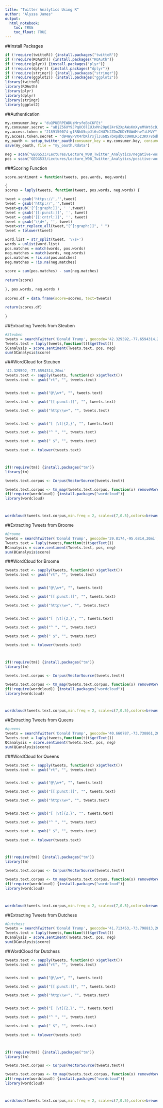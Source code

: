 ---
title: "Twitter Analytics Using R"
author: "Alyssa James"
output: 
  html_notebook:
    toc: TRUE
    toc_float: TRUE
---


##Install Packages
```{r}
if (!require(twitteR)) {install.packages("twitteR")}
if (!require(ROAuth)) {install.packages("ROAuth")}
if (!require(plyr)) {install.packages("plyr")}
if (!require(dplyr)) {install.packages("dplyr")}
if (!require(stringr)) {install.packages("stringr")}
if (!require(ggplot2)) {install.packages("ggplot2")}
library(twitteR)
library(ROAuth)
library(plyr)
library(dplyr)
library(stringr)
library(ggplot2)
```

##Authentication
```{r}
my.consumer.key = "duQPUERPEWDUzMrsfeBoCKFEt"
my.consumer.secret = "aBjZ56UY9JPqUC0lEUJxMn20p0Z4r62XpAWsKmXyeMVWt6cDJb"
my.access.token = "2189150074-g1RNhU5qbJl6sCHU7h2ZDmZKDYEUWdMhvTiLMVY"
my.access.token.secret = "d94WyPVX4rbKlrxjlJu6QS7bRpdbQcUH0LR5z3KX78bdh"
my_oauth <- setup_twitter_oauth(consumer_key = my.consumer.key, consumer_secret = my.consumer.secret, access_token = my.access.token, access_secret = my.access.token.secret)
save(my_oauth, file = "my_oauth.Rdata")
```


```{r}
neg = scan("GEOG533/Lectures/Lecture_W08_Twitter_Analytics/negative-words.txt", what="character", comment.char=";")
pos = scan("GEOG533/Lectures/Lecture_W08_Twitter_Analytics/positive-words.txt", what="character", comment.char=";")
```
###Scoring Function
```{r}
score.sentiment = function(tweets, pos.words, neg.words)

{
scores = laply(tweets, function(tweet, pos.words, neg.words) {

tweet = gsub('https://','',tweet) 
tweet = gsub('http://','',tweet)
tweet=gsub('[^[:graph:]]', ' ',tweet)
tweet = gsub('[[:punct:]]', '', tweet)
tweet = gsub('[[:cntrl:]]', '', tweet) 
tweet = gsub('\\d+', '', tweet) 
tweet=str_replace_all(tweet,"[^[:graph:]]", " ") 
tweet = tolower(tweet) 

word.list = str_split(tweet, '\\s+') 
words = unlist(word.list)
pos.matches = match(words, pos.words) 
neg.matches = match(words, neg.words)
pos.matches = !is.na(pos.matches) 
neg.matches = !is.na(neg.matches)
 
score = sum(pos.matches) - sum(neg.matches) 
 
return(score)
 
}, pos.words, neg.words )
 
scores.df = data.frame(score=scores, text=tweets)
 
return(scores.df)
 
}

```

##Extracting Tweets from Steuben 
```{r}
#Steuben
tweets = searchTwitter('Donald Trump', geocode='42.329592,-77.6594314,20mi',  n = 100)
Tweets.text = laply(tweets,function(t)t$getText())
SCanalysis = score.sentiment(Tweets.text, pos, neg)
sum(SCanalysis$score)
```
###WordCloud for Steuben
```{r}
'42.329592,-77.6594314,20mi'
tweets.text <- sapply(tweets, function(x) x$getText())
tweets.text <- gsub("rt", "", tweets.text)


tweets.text <- gsub("@\\w+", "", tweets.text)

tweets.text <- gsub("[[:punct:]]", "", tweets.text)

tweets.text <- gsub("http\\w+", "", tweets.text)


tweets.text <- gsub("[ |\t]{2,}", "", tweets.text)

tweets.text <- gsub("^ ", "", tweets.text)

tweets.text <- gsub(" $", "", tweets.text)
 
tweets.text <- tolower(tweets.text)



if(!require(tm)) {install.packages("tm")}
library(tm)

tweets.text.corpus <- Corpus(VectorSource(tweets.text))

tweets.text.corpus <- tm_map(tweets.text.corpus, function(x) removeWords(x,stopwords()))
if(!require(wordcloud)) {install.packages("wordcloud")}
library(wordcloud)



wordcloud(tweets.text.corpus,min.freq = 2, scale=c(7,0.5),colors=brewer.pal(8, "Dark2"),  random.color= TRUE, random.order = FALSE, max.words = 150)
```

##Extracting Tweets from Broome
```{r}
#Broome
tweets = searchTwitter('Donald Trump', geocode='29.8174,-95.6814,20mi',  n = 100)
Tweets.text = laply(tweets,function(t)t$getText())
BCanalysis = score.sentiment(Tweets.text, pos, neg)
sum(BCanalysis$score)
```
###WordCloud for Broome
```{r}
tweets.text <- sapply(tweets, function(x) x$getText())
tweets.text <- gsub("rt", "", tweets.text)


tweets.text <- gsub("@\\w+", "", tweets.text)

tweets.text <- gsub("[[:punct:]]", "", tweets.text)

tweets.text <- gsub("http\\w+", "", tweets.text)


tweets.text <- gsub("[ |\t]{2,}", "", tweets.text)

tweets.text <- gsub("^ ", "", tweets.text)

tweets.text <- gsub(" $", "", tweets.text)
 
tweets.text <- tolower(tweets.text)



if(!require(tm)) {install.packages("tm")}
library(tm)

tweets.text.corpus <- Corpus(VectorSource(tweets.text))

tweets.text.corpus <- tm_map(tweets.text.corpus, function(x) removeWords(x,stopwords()))
if(!require(wordcloud)) {install.packages("wordcloud")}
library(wordcloud)



wordcloud(tweets.text.corpus,min.freq = 2, scale=c(7,0.5),colors=brewer.pal(8, "Dark2"),  random.color= TRUE, random.order = FALSE, max.words = 150)
```

##Extracting Tweets from Queens 
```{r}
#queens
tweets = searchTwitter('Donald Trump', geocode='40.660787,-73.738861,20mi',  n = 100)
Tweets.text = laply(tweets,function(t)t$getText())
QCanalysis = score.sentiment(Tweets.text, pos, neg)
sum(QCanalysis$score)
```
###WordCloud for Queens
```{r}
tweets.text <- sapply(tweets, function(x) x$getText())
tweets.text <- gsub("rt", "", tweets.text)


tweets.text <- gsub("@\\w+", "", tweets.text)

tweets.text <- gsub("[[:punct:]]", "", tweets.text)

tweets.text <- gsub("http\\w+", "", tweets.text)


tweets.text <- gsub("[ |\t]{2,}", "", tweets.text)

tweets.text <- gsub("^ ", "", tweets.text)

tweets.text <- gsub(" $", "", tweets.text)
 
tweets.text <- tolower(tweets.text)



if(!require(tm)) {install.packages("tm")}
library(tm)

tweets.text.corpus <- Corpus(VectorSource(tweets.text))

tweets.text.corpus <- tm_map(tweets.text.corpus, function(x) removeWords(x,stopwords()))
if(!require(wordcloud)) {install.packages("wordcloud")}
library(wordcloud)



wordcloud(tweets.text.corpus,min.freq = 2, scale=c(7,0.5),colors=brewer.pal(8, "Dark2"),  random.color= TRUE, random.order = FALSE, max.words = 150)
```
##Extracting Tweets from Dutchess
```{r}
#Dutchess
tweets = searchTwitter('Donald Trump', geocode='41.713453,-73.798813,20mi',  n = 100)
Tweets.text = laply(tweets,function(t)t$getText())
DCanalysis = score.sentiment(Tweets.text, pos, neg)
sum(DCanalysis$score)
```
##WordCloud for Dutchess
```{r}
tweets.text <- sapply(tweets, function(x) x$getText())
tweets.text <- gsub("rt", "", tweets.text)


tweets.text <- gsub("@\\w+", "", tweets.text)

tweets.text <- gsub("[[:punct:]]", "", tweets.text)

tweets.text <- gsub("http\\w+", "", tweets.text)


tweets.text <- gsub("[ |\t]{2,}", "", tweets.text)

tweets.text <- gsub("^ ", "", tweets.text)

tweets.text <- gsub(" $", "", tweets.text)
 
tweets.text <- tolower(tweets.text)



if(!require(tm)) {install.packages("tm")}
library(tm)

tweets.text.corpus <- Corpus(VectorSource(tweets.text))

tweets.text.corpus <- tm_map(tweets.text.corpus, function(x) removeWords(x,stopwords()))
if(!require(wordcloud)) {install.packages("wordcloud")}
library(wordcloud)



wordcloud(tweets.text.corpus,min.freq = 2, scale=c(7,0.5),colors=brewer.pal(8, "Dark2"),  random.color= TRUE, random.order = FALSE, max.words = 150)
```

